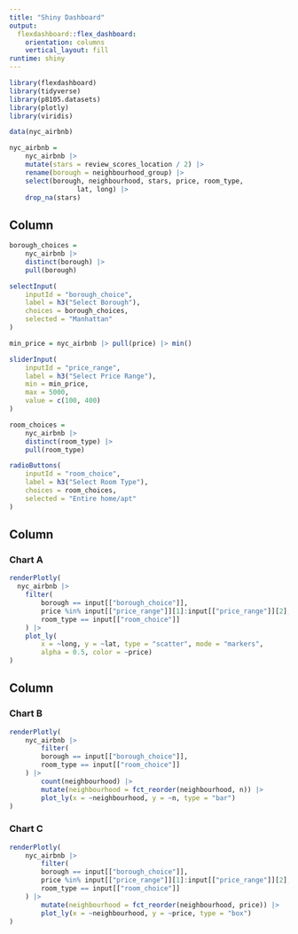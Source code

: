 ```yaml
---
title: "Shiny Dashboard"
output: 
  flexdashboard::flex_dashboard:
    orientation: columns
    vertical_layout: fill
runtime: shiny
---
```


```r
library(flexdashboard)
library(tidyverse)
library(p8105.datasets)
library(plotly)
library(viridis)
```

```r
data(nyc_airbnb)

nyc_airbnb = 
	nyc_airbnb |> 
	mutate(stars = review_scores_location / 2) |> 
	rename(borough = neighbourhood_group) |> 
	select(borough, neighbourhood, stars, price, room_type, 
				 lat, long) |> 
	drop_na(stars)
```



Column {.sidebar}
-----------------------------------------------------------------------

```r
borough_choices = 
	nyc_airbnb |> 
	distinct(borough) |> 
	pull(borough)

selectInput(
	inputId = "borough_choice", 
	label = h3("Select Borough"), 
	choices = borough_choices,
	selected = "Manhattan"
)
```


```r
min_price = nyc_airbnb |> pull(price) |> min()

sliderInput(
	inputId = "price_range",
	label = h3("Select Price Range"), 
	min = min_price, 
	max = 5000, 
	value = c(100, 400)
)
```


```r
room_choices = 
	nyc_airbnb |> 
	distinct(room_type) |> 
	pull(room_type)

radioButtons(
	inputId = "room_choice",
	label = h3("Select Room Type"),
	choices = room_choices,
	selected = "Entire home/apt"
)
```




Column {data-width=650}
-----------------------------------------------------------------------

### Chart A

```r
renderPlotly(
  nyc_airbnb |> 
  	filter(
  		borough == input[["borough_choice"]], 
  		price %in% input[["price_range"]][1]:input[["price_range"]][2], 
  		room_type == input[["room_choice"]]
  	) |> 
  	plot_ly(
  		x = ~long, y = ~lat, type = "scatter", mode = "markers", 
  		alpha = 0.5, color = ~price)
)
```

Column {data-width=350}
-----------------------------------------------------------------------

### Chart B

```r
renderPlotly(
	nyc_airbnb |> 
		filter(
  		borough == input[["borough_choice"]], 
  		room_type == input[["room_choice"]]
  	) |> 
		count(neighbourhood) |> 
		mutate(neighbourhood = fct_reorder(neighbourhood, n)) |> 
		plot_ly(x = ~neighbourhood, y = ~n, type = "bar")
)
```

### Chart C

```r
renderPlotly(
	nyc_airbnb |> 
		filter(
  		borough == input[["borough_choice"]], 
  		price %in% input[["price_range"]][1]:input[["price_range"]][2], 
  		room_type == input[["room_choice"]]
  	) |> 
		mutate(neighbourhood = fct_reorder(neighbourhood, price)) |> 
		plot_ly(x = ~neighbourhood, y = ~price, type = "box")
)
```

